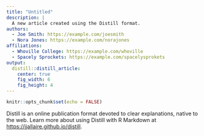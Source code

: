 ```yaml
---
title: "Untitled"
description: |
  A new article created using the Distill format.
authors:
  - Joe Smith: https://example.com/joesmith
  - Nora Jones: https://example.com/norajones
affiliations:
  - Whoville College: https://example.com/whoville
  - Spacely Sprockets: https://example.com/spacelysprokets
output: 
  distill::distill_article: 
    center: true
    fig_width: 6
    fig_height: 4   
---
```



```r
knitr::opts_chunk$set(echo = FALSE)
```

Distill is an online publication format devoted to clear explanations, native to the web. Learn more about using Distill with R Markdown at <https://jjallaire.github.io/distill>.



